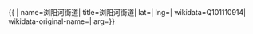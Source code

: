 {{ {{{1|PRC admin/showdata}}}|
name=浏阳河街道|
title=浏阳河街道|
lat=|
lng=|
wikidata=Q101110914|
wikidata-original-name=|
arg={{{arg|}}}}}